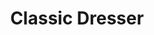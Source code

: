 ---
title: "Classic Dresser"
meta_title: "Classic Dresser craft"
description: "Craft de Classic Dresser"
rank: "b"
draft: false
name: "Classic Dresser"
recipe_img: "https://wiki.pokexgames.com/images/3/38/Classic_Dresser.png"
level: 71
craft_time: 36000
result: 1
value_npc: 1
ingredients:
  - name: "Big Crystal"
    quantity: 6
    item_img: "https://wiki.pokexgames.com/images/c/c4/Big_Crystal.png"
    value_npc: 1
  - name: "Ice Bra"
    quantity: 6
    item_img: "https://wiki.pokexgames.com/images/3/3e/Ice_Bra.png"
    value_npc: 1
  - name: "Planks"
    quantity: 80
    item_img: "https://wiki.pokexgames.com/images/b/b9/Planks.png"
    value_npc: 1
---